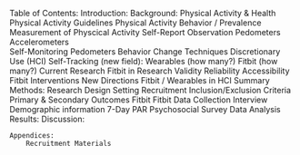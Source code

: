 Table of Contents:
    Introduction:
    Background:
        Physical Activity & Health
            Physical Activity Guidelines
            Physical Activity Behavior / Prevalence
            Measurement of Physcical Activity
                Self-Report
                Observation
                Pedometers
                Accelerometers              
        Self-Monitoring
            Pedometers
        Behavior Change Techniques
        Discretionary Use (HCI)
        Self-Tracking (new field):
            Wearables (how many?)
            Fitbit (how many?)
        Current Research
            Fitbit in Research
                Validity
                Reliability
                Accessibility
                Fitbit Interventions
                New Directions
            Fitbit / Wearables in HCI
        Summary
    Methods:
        Research Design
            Setting
            Recruitment
            Inclusion/Exclusion Criteria
        Primary & Secondary Outcomes
            Fitbit
                Fitbit Data Collection
            Interview
            Demographic information
            7-Day PAR
            Psychosocial Survey
        Data Analysis
    Results:
    Discussion:

    Appendices:
        Recruitment Materials
